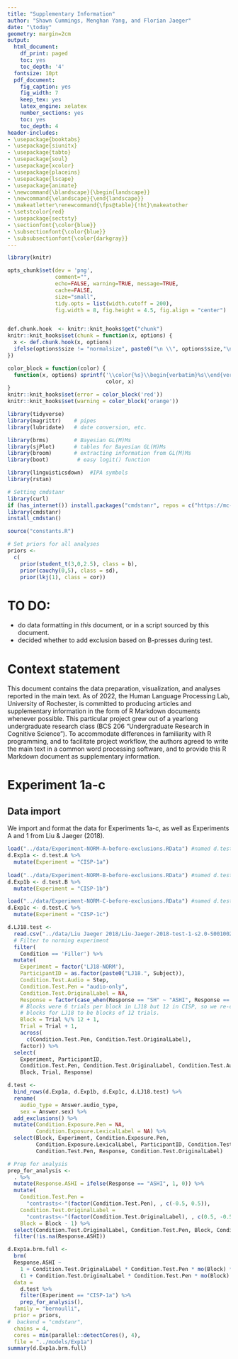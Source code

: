 ```yaml
---
title: "Supplementary Information"
author: "Shawn Cummings, Menghan Yang, and Florian Jaeger"
date: "\today"
geometry: margin=2cm
output:
  html_document:
    df_print: paged
    toc: yes
    toc_depth: '4'
  fontsize: 10pt
  pdf_document:
    fig_caption: yes
    fig_width: 7
    keep_tex: yes
    latex_engine: xelatex
    number_sections: yes
    toc: yes
    toc_depth: 4
header-includes:
- \usepackage{booktabs}
- \usepackage{siunitx}
- \usepackage{tabto}
- \usepackage{soul}
- \usepackage{xcolor}
- \usepackage{placeins}
- \usepackage{lscape}
- \usepackage{animate}
- \newcommand{\blandscape}{\begin{landscape}}
- \newcommand{\elandscape}{\end{landscape}}
- \makeatletter\renewcommand{\fps@table}{!ht}\makeatother
- \setstcolor{red}
- \usepackage{sectsty}
- \sectionfont{\color{blue}}
- \subsectionfont{\color{blue}}
- \subsubsectionfont{\color{darkgray}}
---
```


```r
library(knitr)

opts_chunk$set(dev = 'png',
               comment="", 
               echo=FALSE, warning=TRUE, message=TRUE,
               cache=FALSE, 
               size="small",
               tidy.opts = list(width.cutoff = 200),
               fig.width = 8, fig.height = 4.5, fig.align = "center")


def.chunk.hook  <- knitr::knit_hooks$get("chunk")
knitr::knit_hooks$set(chunk = function(x, options) {
  x <- def.chunk.hook(x, options)
  ifelse(options$size != "normalsize", paste0("\n \\", options$size,"\n\n", x, "\n\n \\normalsize"), x)
})

color_block = function(color) {
  function(x, options) sprintf('\\color{%s}\\begin{verbatim}%s\\end{verbatim}\\color{black}',
                               color, x)
}
knitr::knit_hooks$set(error = color_block('red'))
knitr::knit_hooks$set(warning = color_block('orange'))
```

```r
library(tidyverse)
library(magrittr)    # pipes
library(lubridate)   # date conversion, etc.

library(brms)        # Bayesian GL(M)Ms
library(sjPlot)      # tables for Bayesian GL(M)Ms
library(broom)       # extracting information from GL(M)Ms
library(boot)         # easy logit() function

library(linguisticsdown)  #IPA symbols
library(rstan)

# Setting cmdstanr
library(curl)
if (has_internet()) install.packages("cmdstanr", repos = c("https://mc-stan.org/r-packages/", getOption("repos")))
library(cmdstanr)
install_cmdstan()
```

```r
source("constants.R")

# Set priors for all analyses
priors <- 
  c(
    prior(student_t(3,0,2.5), class = b),
    prior(cauchy(0,5), class = sd), 
    prior(lkj(1), class = cor))
```

# TO DO:

 * do data formatting in *this* document, or in a script sourced by this document.
 * decided whether to add exclusion based on B-presses during test.

# Context statement
This document contains the data preparation, visualization, and analyses reported in the main text. As of 2022, the Human Language Processing Lab, University of Rochester, is committed to producing articles and supplementary information in the form of R Markdown documents whenever possible. This particular project grew out of a yearlong undergraduate research class (BCS 206 "Undergraduate Research in Cognitive Science"). To accommodate differences in familiarity with R programming, and to facilitate project workflow, the authors agreed to write the main text in a common word processing software, and to provide this R Markdown document as supplementary information.

# Experiment 1a-c

## Data import
We import and format the data for Experiments 1a-c, as well as Experiments A and 1 from Liu & Jaeger (2018).

```r
load("../data/Experiment-NORM-A-before-exclusions.RData") #named d.test.A
d.Exp1a <- d.test.A %>%
  mutate(Experiment = "CISP-1a")
 
load("../data/Experiment-NORM-B-before-exclusions.RData") #named d.test.B
d.Exp1b <- d.test.B %>%
  mutate(Experiment = "CISP-1b")

load("../data/Experiment-NORM-C-before-exclusions.RData") #named d.test.C
d.Exp1c <- d.test.C %>%
  mutate(Experiment = "CISP-1c")

d.LJ18.test <- 
  read.csv("../data/Liu Jaeger 2018/Liu-Jaeger-2018-test-1-s2.0-S0010027718300118-mmc2.csv") %>%
  # Filter to norming experiment
  filter(
    Condition == 'Filler') %>%
  mutate(
    Experiment = factor('LJ18-NORM'),
    ParticipantID = as.factor(paste0("LJ18.", Subject)), 
    Condition.Test.Audio = Step, 
    Condition.Test.Pen = "audio-only",
    Condition.Test.OriginalLabel = NA,
    Response = factor(case_when(Response == "SH" ~ "ASHI", Response == "S" ~ "ASI")),
    # Blocks were 6 trials per block in LJ18 but 12 in CISP, so we re-calculate
    # blocks for LJ18 to be blocks of 12 trials.
    Block = Trial %/% 12 + 1, 
    Trial = Trial + 1,
    across(
      c(Condition.Test.Pen, Condition.Test.OriginalLabel), 
    factor)) %>%
  select(
    Experiment, ParticipantID,
    Condition.Test.Pen, Condition.Test.OriginalLabel, Condition.Test.Audio, 
    Block, Trial, Response)

d.test <- 
  bind_rows(d.Exp1a, d.Exp1b, d.Exp1c, d.LJ18.test) %>%
  rename(
    audio_type = Answer.audio_type,
    sex = Answer.sex) %>%
  add_exclusions() %>%
  mutate(Condition.Exposure.Pen = NA,
         Condition.Exposure.LexicalLabel = NA) %>%
  select(Block, Experiment, Condition.Exposure.Pen, 
         Condition.Exposure.LexicalLabel, ParticipantID, Condition.Test.Audio,
         Condition.Test.Pen, Response, Condition.Test.OriginalLabel) 

# Prep for analysis
prep_for_analysis <- 
  . %>%
  mutate(Response.ASHI = ifelse(Response == "ASHI", 1, 0)) %>%
  mutate(
    Condition.Test.Pen = 
      "contrasts<-"(factor(Condition.Test.Pen), , c(-0.5, 0.5)),
    Condition.Test.OriginalLabel = 
      "contrasts<-"(factor(Condition.Test.OriginalLabel), , c(0.5, -0.5)),
    Block = Block - 1) %>%
  select(Condition.Test.OriginalLabel, Condition.Test.Pen, Block, Condition.Test.Audio, ParticipantID, Response.ASHI) %>%
  filter(!is.na(Response.ASHI))
```

```r
d.Exp1a.brm.full <- 
  brm(
  Response.ASHI ~
    1 + Condition.Test.OriginalLabel * Condition.Test.Pen * mo(Block) * mo(Condition.Test.Audio) +
    (1 + Condition.Test.OriginalLabel * Condition.Test.Pen * mo(Block) * mo(Condition.Test.Audio) | ParticipantID),
  data = 
    d.test %>%
    filter(Experiment == "CISP-1a") %>% 
    prep_for_analysis(),
  family = "bernoulli",
  prior = priors,
#  backend = "cmdstanr",
  chains = 4, 
  cores = min(parallel::detectCores(), 4), 
  file = "../models/Exp1a")
summary(d.Exp1a.brm.full)
```
